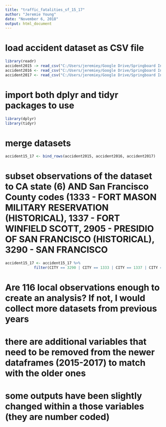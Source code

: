 ---
title: "traffic_fatalities_sf_15_17"
author: "Jeremie Young"
date: "November 6, 2018"
output: html_document
---

# load accident dataset as CSV file
```{r}
library(readr)
accident2015 -> read_csv("C:/Users/jeremiey/Google Drive/Springboard Intro to Data Science/Capstone/Raw Datasets/accident2015.csv")
accident2016 <- read_csv("C:/Users/jeremiey/Google Drive/Springboard Intro to Data Science/Capstone/Raw Datasets/accident2016.csv")
accident2017 <- read_csv("C:/Users/jeremiey/Google Drive/Springboard Intro to Data Science/Capstone/Raw Datasets/accident2017.csv")
```

# import both dplyr and tidyr packages to use
```{r}
library(dplyr)
library(tidyr)
```

# merge datasets
```{r}
accident15_17 <- bind_rows(accident2015, accident2016, accident2017)
```



# subset observations of the dataset to CA state (6) AND San Francisco County codes (1333 - FORT MASON MILITARY RESERVATION (HISTORICAL), 1337 - FORT WINFIELD SCOTT, 2905 - PRESIDIO OF SAN FRANCISCO (HISTORICAL), 3290 - SAN FRANCISCO
```{r}
accident15_17 <- accident15_17 %>% 
             filter(CITY == 3290 | CITY == 1333 | CITY == 1337 | CITY == 2905)
```

# Are 116 local observations enough to create an analysis? If not, I would collect more datasets from previous years
# there are additional variables that need to be removed from the newer dataframes (2015-2017) to match with the older ones
# some outputs have been slightly changed within a those variables (they are number coded)
# 



